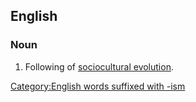 ==English==
{{wikipedia|Sociocultural evolution}}

===Noun===
{{en-noun|-}}
# Following of [[sociocultural evolution]].
[[Category:English words suffixed with -ism]]